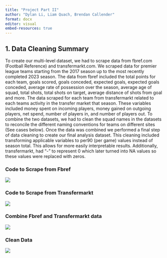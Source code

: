 ```yaml
---
title: "Project Part II"
author: "Dylan Li, Liam Quach, Brendan Callender"
format: docx
editor: visual
embed-resources: true
---
```


## 1. Data Cleaning Summary

To create our multi-level dataset, we had to scrape data from fbref.com (Football Reference) and transfermarkt.com. We scraped data for premier league teams starting from the 2017 season up to the most recently completed 2023 season. The data from fbref included the total points for each team, goals scored, goals conceded, expected goals, expected goals conceded, average rate of possession over the season, average age of squad, total shots, total shots on target, average distance of shots from goal and more. The data scraped for each team from transfermarkt related to each teams activity in the transfer market that season. These variables included money spent on incoming players, money gained on outgoing players, net spend, number of players in, and number of players out. To combine the two datasets, we had to clean the squad names in the datasets to reconcile the different naming conventions for teams on different sites (See cases below). Once the data was combined we performed a final step of data cleaning to create our final analysis dataset. This cleaning included transforming applicable variables to per90 (per game) values instead of season total. This allows for more easily interpretable results. Additionally, transfermarkt, had "-" to represent 0 which later turned into NA values so these values were replaced with zeros.

### Code to Scrape from Fbref 

![](images/fbref_scrape.png)

### Code to Scrape from Transfermarkt

![](images/scrape_transfermarkt.png)

### Combine Fbref and Transfermarkt data

![](images/combine_data.png)

### Clean Data

![](images/data_clean_2.png)
